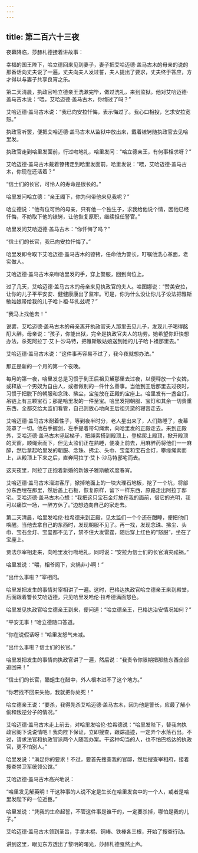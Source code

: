 ```yaml
---
---
---
```

title: 第二百六十三夜
---






夜幕降临，莎赫札德接着讲故事：





幸福的国王陛下，哈立德回来见到妻子，妻子把艾哈迈德·盖马古木的母亲的说的那番话向丈夫说了一遍，丈夫向夫人发过誓，夫人提出了要求，丈夫终于答应，方才得以与妻子共享良宵之乐。

第二天清晨，执政官哈立德亲王洗漱完毕，做过洗礼，来到监狱。他对艾哈迈德·盖马吉木说：“喂，艾哈迈德·盖马古木，你悔过了吗？”

艾哈迈德·盖马古木说：“我已向安拉忏悔，表示悔过了。我心口相投，乞求安拉宽恕。”

执政官听罢，便把艾哈迈德·盖马古木从监狱中放出来，戴着镣铐随执政官去见哈里发。

执政官走到哈里发面前，行过吻地礼，哈里发问：“哈立德亲王，有何事相求呀？”

艾哈迈德·盖马古木戴着镣铐走到哈里发面前，哈里发说：“喂，艾哈迈德·盖马古木，你现在还活着？”

“信士们的长官，可怜人的寿命是很长的。”

哈里发问哈立德：“亲王阁下，你为何带他来见我呢？”

哈立德说：“他有位可怜的母亲，只有他一个独生子，求我给他说个情，因他已经忏悔，不妨取下他的镣铐，让他恢复原职，继续担任警官。”

哈里发问艾哈迈德·盖马古木：“你忏悔了吗？”

“信士们的长官，我已向安拉忏悔了。”

哈里发即令取下艾哈迈德·盖马古木的镣铐，任命他为警长，叮嘱他洗心革面，老实做人。

艾哈迈德·盖马古木亲吻哈里发的手，穿上警服，回到岗位上。

过了几天，艾哈迈德·盖马古木的母亲来见执政官的夫人。哈图娜说：“赞美安拉，让你的儿子平平安安、健健康康出了监牢。可是，你为什么没让你儿子设法把雅斯敏姑娘带给我的儿子哈卜祖·毕扎兹呢？”

“我马上找他去！”

说罢，艾哈迈德·盖马古木的母亲离开执政官夫人那里去见儿子，发现儿子喝得酩酊大醉。母亲说：“孩子，你能出狱，完全是执政官夫人的功劳。她希望你赶快想办法，杀死阿拉丁·艾卜·沙马特，把雅斯敏姑娘送到她的儿子哈卜祖那里去。”

艾哈迈德·盖马古木说：“这件事再容易不过了，我今夜就想办法。”

那正是新的一个月的第一个夜晚。

每月的第一夜，哈里发总是习惯于到王后祖贝黛那里去过夜，以便释放一个女婢，或释放一个男奴为自由人，或者做别的一件什么善事。当他到王后那里去过夜时，习惯于把脱下的朝服和念珠、拂尘，宝玺放在正殿的宝座上。哈里发有一盏金灯，吊链上有三颗宝石；那是哈里发的一件至宝。哈里发把朝服、宝灯和其余一切贵重东西，全都交给太监们看管，自己则放心地向王后祖贝黛的寝宫走去。

艾哈迈德·盖马古木耐着性子，等到夜半时分，老人星出来了，人们熟睡了，夜幕笼罩了一切。他右手握剑，左手提着带勾绳索，向哈里发的正殿走去。来到正殿外，艾哈迈德·盖马古木竖起梯子，把绳索搭到殿顶上，登梯爬上殿顶，掀开殿顶的天窗，顺绳索而下，但见太监们正在熟睡，便凑上前去，用麻醉药将他们一一麻醉，然后拿起哈里发的朝服、念珠、拂尘、头巾、宝玺和宝石金灯，攀缘绳索而上，从殿顶上下来之后，直奔阿拉丁·艾卜·沙马特邸宅而去。

这天夜里，阿拉丁正抱着新婚的新娘子雅斯敏欢度春宵。

艾哈迈德·盖马古木溜进客厅，掀掉地面上的一块大理石地板，挖了一个坑，将部分东西埋在那里，然后盖上石板，恢复原样，留下一样东西，原路走出阿拉丁邸宅。艾哈迈德·盖马古木心想：“我把这只宝石金灯放在我的面前，借它的光明，我可以痛饮一场，一醉方休了。”边想边向自己的家走去。

第二天清晨，哈里发哈伦·拉希德来到正殿，见太监们一个个还在酣睡，便把他们唤醒。当他去拿自己的东西时，发现朝服不见了。再一找，发现念珠、拂尘、头巾、宝石金灯、宝玺都不见了，禁不住大发雷霆，随后穿上红色的“怒服”，坐在了宝座上。

贾法尔宰相走来，向哈里发行吻地礼，同时说：“安拉为信士们的长官消灾祛祸。”

哈里发说：“喂，相爷阁下，灾祸非小啊！”

“出什么事啦？”宰相问。

哈里发把发生的事情对宰相讲了一遍。这时，巴格达执政官哈立德亲王来到殿堂，后面跟着警长艾哈迈德，只见哈里发哈伦·拉希德满面怒色。

哈里发见执政官哈立德亲王到来，便问道：“哈立德亲王，巴格达治安情况如何？”

“平安无事！”哈立德随口答道。

“你在说假话呀！”哈里发怒气未减。

“出什么事啦？信士们的长官。”

哈里发把发生的事情向执政官讲了一遍，然后说：“我责令你限期把那些东西全部追回来！”

“信士们的长官，醋蛆生在醋中，外人根本进不了这个地方。”

“你若找不回来失物，我就把你处死！”

哈立德亲王说：“要杀，我得先杀艾哈迈德·盖马古木，因为他是警长，应最了解小偷和叛逆分子的情况。”

艾哈迈德·盖马古木走上前去，对哈里发哈伦·拉希德说：“哈里发陛下，替我向执政官阁下说说情吧！我向陛下保证，立即搜查，跟踪追迹，一定弄个水落石出。不过，请求法官和执政官派两个人随我办案。干这种勾当的人，也不怕巴格达的执政官，更不怕别人。”

哈里发说：“满足你的要求！不过，要首先搜查我的官邸，然后搜查宰相府，接着搜查禁卫军统领公馆。”

艾哈迈德·盖马古木高兴地说：

“哈里发见解英明！干这种事的人说不定是生长在哈里发宫中的一个人，或者是哈里发陛下的一位近臣。”

哈里发说：“凭我的生命起誓，不管这件事是谁干的，一定要杀掉，哪怕是我的儿子。”

艾哈迈德·盖马古木领到圣旨，手拿木棍、铜棒、铁棒各三根，开始了搜查行动。





讲到这里，眼见东方透出了黎明的曙光，莎赫札德戛然止声。